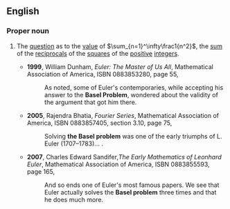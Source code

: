 ==English==
{{wikipedia}}

===Proper noun===
{{en-proper noun}}

# {{lb|en|mathematics}} The [[question]] as to the [[value]] of <math>\sum_{n=1}^\infty\frac1{n^2}</math>, the [[sum]] of the [[reciprocal]]s of the [[square]]s of the [[positive]] [[integer]]s.
#* '''1999''', William Dunham, ''Euler: The Master of Us All'', Mathematical Association of America, ISBN 0883853280, page 55,
#*: As noted, some of Euler's contemporaries, while accepting his answer to the '''Basel Problem''', wondered about the validity of the argument that got him there.
#* '''2005''', Rajendra Bhatia, ''Fourier Series'', Mathematical Association of America, ISBN 0883857405, section 3.10, page 75,
#*: Solving '''the Basel problem''' was one of the early triumphs of L. Euler (1707–1783)...&nbsp;.
#* '''2007''', Charles Edward Sandifer,''The Early Mathematics of Leonhard Euler'', Mathematical Association of America, ISBN 0883855593, page 165,
#*: And so ends one of Euler's most famous papers. We see that Euler actually solves the '''Basel problem''' three times and that he does much more.